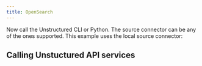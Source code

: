 ```yaml
---
title: OpenSearch
---
```



<NewDocument />


<SharedOpenSearch />

Now call the Unstructured CLI or Python. The source connector can be any of the ones supported. This example uses the local source connector:


<CodeGroup>
  <OpenSearchAPISh />
  <OpenSearchAPIPyV2 />
  <OpenSearchAPIPyV1 />
</CodeGroup>


<VectorSearchSampleMapping />

## Calling Unstuctured API services


<SharedPartitionByAPIOSS/>

